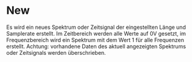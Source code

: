 # New

Es wird ein neues Spektrum oder Zeitsignal der eingestellten Länge und Samplerate erstellt. Im Zeitbereich werden alle Werte auf 0V gesetzt, im Frequenzbereich wird ein Spektrum mit dem Wert 1 für alle Frequenzen erstellt. Achtung: vorhandene Daten des aktuell angezeigten Spektrums oder Zeitsignals werden überschrieben.